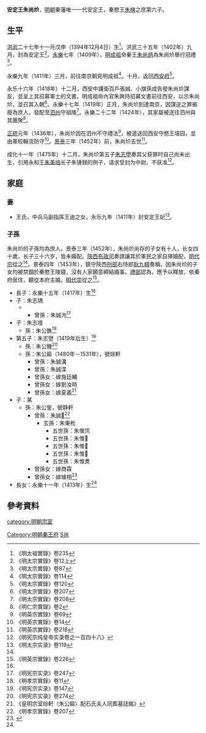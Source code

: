 {{東亞男性歷史人物
| 名稱= 安定王朱尚炌
| 身份=明朝宗室<br>秦藩安定王
| 姓=朱
| 名=尚炌
| 字=
| 封爵=[[郡王|郡王]]
| 封號=安定
| 封地=[[西安|西安]]
| 乳名=
| 小字=
| 别號=
| 其他名號=
| 出生年=1394年
| 逝世年= 1452年前
| 諡號=
| 墳墓=
| 父親=秦愍王[[朱樉|朱樉]] 
| 生母=
| 元配=
| 繼妃=
| 側室=
| 元配之父=
| 元配之母=
| 繼妃之父=
| 繼妃之母=
| 繼室之母=
| 嫡兄弟=
| 嫡姊妹=
| 庶兄弟=
| 庶姊妹=
| 同胞兄弟=
| 同胞姊妹=
| 異母兄弟=秦隱王[[朱尚炳|朱尚炳]]<br>永興懿簡王[[朱尚烈|朱尚烈]]<br>保安懷僖王[[朱尚煜|朱尚煜]]<br>永壽懷簡王[[朱尚灴|朱尚灴]]<br>興平恭靖王[[朱尚烐|朱尚烐]]
| 異母姊妹=
| 嫡子=
| 嫡女=
| 庶子=第五子朱志壄
| 庶女=
| 注釋=
|}}

'''安定王朱尚炌'''{{BD|1394年|12月4日|15世紀|catIdx=Z朱}}，[[明朝|明朝]]秦藩唯一一代安定王，秦愍王[[朱樉|朱樉]]之庶第六子。

== 生平 ==
[[洪武|洪武]]二十七年十一月戊申（1394年12月4日）生<ref>《明太祖實錄》卷235</ref>。洪武三十五年（1402年）九月，封為安定王<ref>《明太宗實錄》卷12上</ref>。[[永樂_(明朝)|永樂]]七年（1409年），[[明成祖|明成祖]]命秦王[[朱尚炳|朱尚炳]]為朱尚炌舉行冠禮<ref>《明太宗實錄》卷87</ref>。

永樂九年（1411年）三月，前往南京朝見明成祖<ref>《明太宗實錄》卷114</ref>。十月，返回[[西安府|西安府]]<ref>《明太宗實錄》卷120</ref>。

永乐十六年（1418年）十二月，西安中護衛百戶張誠、小旗孫成告發朱尚炌謀反，並呈上其招募軍士的文書。明成祖命內官朱興持招募文書前往西安，以示朱尚炌，並召其入朝<ref>《明太宗實錄》卷207</ref>。永樂十七年（1419年）正月，朱尚炌到達南京，因謀逆之罪被廢為庶人，發配至[[泗州|泗州]]守祖陵<ref>《明太宗實錄》卷208</ref>。永樂二十二年（1424年），其家屬被送往泗州與其團聚<ref>《明仁宗實錄》卷2</ref>。

[[正統_(年號)|正統]]元年（1436年），朱尚炌因在泗州不守禮法<ref>《明英宗實錄》卷69</ref>，被遣送回西安守愍王墳园，並由軍校輪流防守<ref>《明英宗實錄》卷14</ref>。[[景泰_(明朝)|景泰]]三年（1452年）前，朱尚炌去世<ref name=y218>《明英宗實錄》卷218</ref>。

成化十一年（1475年）十二月，朱尚炌第五子[[朱志壄|朱志壄]]奏其父获罪时自己尚未出生，引用永和王[[朱美塢|朱美塢]]长子朱锺録的例子，请求受封为中尉，不获准<ref>《明宪宗纯皇帝实录卷之一百四十八》</ref>。

== 家庭 ==
=== 妻 ===
*王氏，中兵马副指挥王迪之女，永乐九年（1411年）封安定王妃<ref>《明太宗实录》卷119</ref>。

=== 子孫 ===
朱尚炌的子孫均為庶人。景泰三年（1452年），朱尚炌尚存的子女有十人，长女四十歲，长子三十六岁，皆未婚配。[[陝西布政司|陝西布政司]]奏請讓其於軍民之家自擇婚配，[[明代宗|明代宗]]從之<ref name=y218/>。景泰四年（1453年），鎮守陝西[[刑部|刑部]]右侍郎[[耿九疇|耿九疇]]奏稱，因朱尚炌的子女均被禁錮於秦愍王陵寢，沒有人家願意締結婚事。[[禮部|禮部]]認為，應予以釋放，依秦府居住，聽從本府主婚。[[明代宗|明代宗]]從之<ref>《明英宗實錄》卷226</ref>。
*長子：永樂十五年（1417年）生<ref name=y218/>
*子：朱志堣
***曾孫：朱誠泃<ref>《明宪宗实录》卷247</ref>
*子：朱志壇
**孫：朱公鐎<ref>《明孝宗實錄》卷11</ref>
*第五子：朱志壄（1419年后生）<ref>《明宪宗实录》卷147</ref>
**孫：朱公鍾<ref>《明宪宗实录》卷274</ref>
**孫：朱公鏂（1480年－1531年），號琮軒
***曾孫：朱誠溝
***曾孫：朱誠渫
***曾孫女：嫁施廷輔
***曾孫女：嫁劉汝時
***曾孫女：嫁夏義<ref>《皇明宗室琮軒（朱公鏂）配石氏夫人同葬墓誌銘》</ref>
*子：某
**孫：朱公鈭，號静軒
***曾孫：朱誠𣶀<ref>《明孝宗實錄》卷207</ref>
****玄孫：朱秉杹
*****五世孫：朱惟㶵
*****五世孫：朱惟𤆱
*****五世孫：朱惟𪏃
*****五世孫：朱惟𤐩
*****五世孫：朱惟煑
***曾孫女：嫁商霖
***曾孫女：嫁璩相<ref>{{cite web|publisher=浙江大學中國歷代墓誌數據庫|author1=|title=皇明宗室静軒翁太夫人張氏壙志銘|url=http://csid.zju.edu.cn/tomb/stone/detail?id=40288b95607358b20160beb34e9a03de&rubbingId=40288b95607358b20160beb34ea503df}}</ref>
*長女：永樂十一年（1413年）生<ref name=y218/>

== 參考資料 ==
{{reflist|2}}

{{s-start}}
{{s-none|無|[[明朝|明政府]]封之}}
{{s-ttl|title=[[明朝藩王列表_(秦王系)#永興國|明安定國國王]]|years=1402年－1419年}}
{{s-none|無|削为庶人，國除}}
{{end}}

[[category:明朝宗室|category:明朝宗室]]
[[Category:明朝秦王府|Category:明朝秦王府]]
[[Category:朱姓|S尚]]